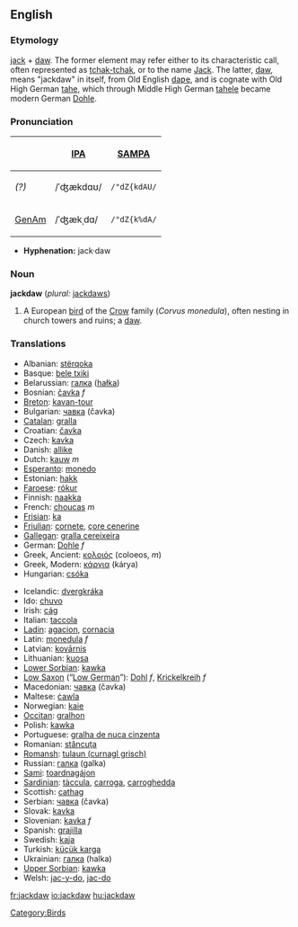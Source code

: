 ==English==
{{Wikipedia}}
===Etymology===
[[jack]] + [[daw]].  The former element may refer either to its characteristic call, often represented as [[tchak-tchak]], or to the name [[Jack]].  The latter, [[daw]], means "jackdaw" in itself, from Old English [[daƿe]], and is cognate with Old High German [[tahe]], which through Middle High German [[tahele]] became modern German [[Dohle]].

===Pronunciation===
{| border=1 cellpadding=5
! !! [[w:IPA|IPA]] !! [[w:SAMPA|SAMPA]]
|-
! ''(?)'' <!-- what dialect is this? -->
| /ˈʤækdɑʊ/ || <tt>/"dZ{kdAU/</tt>
|-
! [[GenAm]]
| /ˈʤækˌdɑ/ || <tt>/"dZ{k%dA/</tt>
|}

*'''Hyphenation:''' jack·daw

=== Noun ===
'''jackdaw''' (''plural:'' [[jackdaws]])

# A European [[bird]] of the [[Crow]] family (''Corvus monedula''), often nesting in church towers and ruins; a [[daw]].
<!-- modified Webster 1913 definition -->

=== Translations ===
{{top}}
*Albanian: [[stërqoka]]
*Basque: [[bele txiki]]
*Belarussian: [[галка]] ([[hałka]])
*Bosnian: [[čavka]] ''f''
*[[Breton]]: [[kavan-tour]]
*Bulgarian: [[чавка]] (čavka)
*[[Catalan]]: [[gralla]]
*Croatian: [[čavka]]
*Czech: [[kavka]]
*Danish: [[allike]]
*Dutch: [[kauw]] ''m''
*[[Esperanto]]: [[monedo]]
*Estonian: [[hakk]]
*[[Faroese]]: [[rókur]]
*Finnish: [[naakka]]
*French: [[choucas]] ''m''
*[[Frisian]]: [[ka]]
*[[Friulian]]: [[cornete]], [[çore cenerine]]
*[[Gallegan]]: [[gralla cereixeira]]
*German: [[Dohle]] ''f''
*Greek, Ancient: [[κολοιός]] (coloeos, ''m'')
*Greek, Modern: [[κάργια]] (kárya)
*Hungarian: [[csóka]]
{{mid}}
*Icelandic: [[dvergkráka]]
*Ido: [[chuvo]]
*Irish: [[cág]]
*Italian: [[taccola]] '' ''
*[[Ladin]]: [[agacion]], [[cornacia]]
*Latin: [[monedula]] ''f''
*Latvian: [[kovārnis]]
*Lithuanian: [[kuosa]]
*[[Lower Sorbian]]: [[kawka]]
*[[Low Saxon]] (“[[Low German]]”): [[Dohl]] ''f'', [[Krickelkreih]] ''f''
*Macedonian: [[чавка]] (čavka)
*Maltese: [[ċawla]]
*Norwegian: [[kaie]]
*[[Occitan]]: [[gralhon]]
*Polish: [[kawka]] '' ''
*Portuguese: [[gralha de nuca cinzenta]]
*Romanian: [[stăncuţa]]
*[[Romansh]]: [[tulaun (curnagl grisch)]]
*Russian: [[галка]] (galka) '' ''
*[[Sami]]: [[toardnagájon]]
*[[Sardinian]]: [[tàccula]], [[carroga]], [[carroghedda]]
*Scottish: [[cathag]]
*Serbian: [[чавка]] (čavka)
*Slovak: [[kavka]]
*Slovenian: [[kavka]] ''f''
*Spanish: [[grajilla]] '' ''
*Swedish: [[kaja]]
*Turkish: [[küçük karga]]
*Ukrainian: [[галка]] (halka)
*[[Upper Sorbian]]: [[kawka]]
*Welsh: [[jac-y-do]], [[jac-do]]
{{bottom}}

[[Category:Birds]]

[[fr:jackdaw]]
[[io:jackdaw]]
[[hu:jackdaw]]